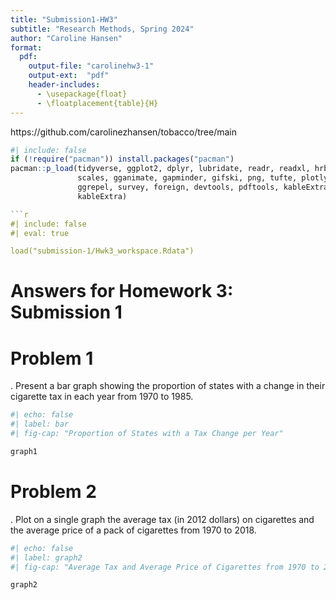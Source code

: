```yaml
---
title: "Submission1-HW3"
subtitle: "Research Methods, Spring 2024"
author: "Caroline Hansen"
format:
  pdf:
    output-file: "carolinehw3-1"
    output-ext:  "pdf"
    header-includes:
      - \usepackage{float}
      - \floatplacement{table}{H}
---
```


https://github.com/carolinezhansen/tobacco/tree/main

```r
#| include: false
if (!require("pacman")) install.packages("pacman")
pacman::p_load(tidyverse, ggplot2, dplyr, lubridate, readr, readxl, hrbrthemes, fixest,
               scales, gganimate, gapminder, gifski, png, tufte, plotly, OECD,
               ggrepel, survey, foreign, devtools, pdftools, kableExtra, modelsummary,
               kableExtra)

```r

#| include: false
#| eval: true

load("submission-1/Hwk3_workspace.Rdata")
```



# Answers for Homework 3: Submission 1
\newpage

# Problem 1 
\noindent 1. Present a bar graph showing the proportion of states with a change in their cigarette tax in each year from 1970 to 1985.
```r
#| echo: false
#| label: bar
#| fig-cap: "Proportion of States with a Tax Change per Year"

graph1
```
\newpage
# Problem 2 
\noindent 2. Plot on a single graph the average tax (in 2012 dollars) on cigarettes and the average price of a pack of cigarettes from 1970 to 2018.
```r
#| echo: false
#| label: graph2
#| fig-cap: "Average Tax and Average Price of Cigarettes from 1970 to 2018"

graph2
```